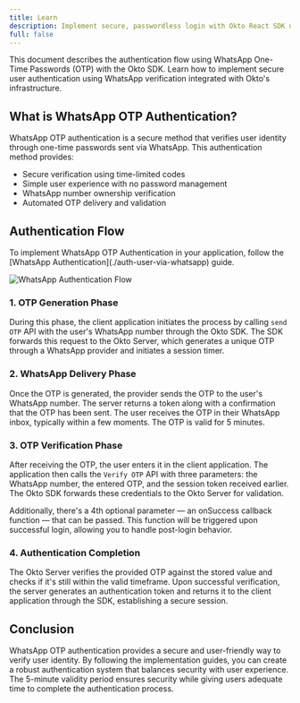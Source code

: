 ```yaml
---
title: Learn
description: Implement secure, passwordless login with Okto React SDK using WhatsApp-based OTPs. Learn session handling, token verification, and automated OTP delivery.
full: false
---
```



This document describes the authentication flow using WhatsApp One-Time Passwords (OTP) with the Okto SDK. Learn how to implement secure user authentication using WhatsApp verification integrated with Okto's infrastructure.

## What is WhatsApp OTP Authentication?

WhatsApp OTP authentication is a secure method that verifies user identity through one-time passwords sent via WhatsApp. This authentication method provides:

- Secure verification using time-limited codes
- Simple user experience with no password management
- WhatsApp number ownership verification
- Automated OTP delivery and validation

## Authentication Flow

<Callout title="Note" type="info">
  To implement WhatsApp OTP Authentication in your application, follow the
  [WhatsApp Authentication](./auth-user-via-whatsapp) guide.
</Callout>

![WhatsApp Authentication Flow](/images/whatsapp-auth-sequence-diagram.png)

### 1. OTP Generation Phase

During this phase, the client application initiates the process by calling `send OTP` API with the user's WhatsApp number through the Okto SDK. The SDK forwards this request to the Okto Server, which generates a unique OTP through a WhatsApp provider and initiates a session timer.

### 2. WhatsApp Delivery Phase

Once the OTP is generated, the provider sends the OTP to the user's WhatsApp number. The server returns a token along with a confirmation that the OTP has been sent. The user receives the OTP in their WhatsApp inbox, typically within a few moments. The OTP is valid for 5 minutes.

### 3. OTP Verification Phase

After receiving the OTP, the user enters it in the client application. The application then calls the `Verify OTP` API with three parameters: the WhatsApp number, the entered OTP, and the session token received earlier. The Okto SDK forwards these credentials to the Okto Server for validation.

Additionally, there's a 4th optional parameter — an onSuccess callback function — that can be passed. This function will be triggered upon successful login, allowing you to handle post-login behavior.

### 4. Authentication Completion

The Okto Server verifies the provided OTP against the stored value and checks if it's still within the valid timeframe. Upon successful verification, the server generates an authentication token and returns it to the client application through the SDK, establishing a secure session.

## Conclusion

WhatsApp OTP authentication provides a secure and user-friendly way to verify user identity. By following the implementation guides, you can create a robust authentication system that balances security with user experience. The 5-minute validity period ensures security while giving users adequate time to complete the authentication process.
